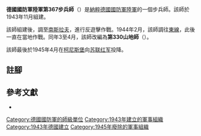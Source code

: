 {{infobox military unit
|unit_name = 德國國防軍陸軍第367步兵師<br/>德國國防軍陸軍第330山地師
|image =
|image_size =
|dates = 1943年11月至1945年4月
|country = {{flag|Nazi Germany}}
|branch = [[納粹德國陸軍|陸軍]]
|type = [[步兵|步兵]]
|role =
|size = [[师_(军队)|師]]
|command_structure =
|garrison =
|garrison_label =
|nickname =
|motto =
|colors =
|colors_label =
|march =
|mascot =
|battles =
}}

'''德國國防軍陸軍第367步兵師'''（{{lang-de|'''367. Infanterie-Division'''}}）是[[納粹德國|納粹德國]][[德國國防軍|國防軍]][[納粹德國陸軍|陸軍]]的一個步兵師。該師於1943年11月組建{{cfn|Mitcham|y=2007}}。

該師組建後，調至[[南斯拉夫|南斯拉夫]]，進行反遊擊作戰。1944年2月，該師調往[[苏德战争|東線]]，此後一直在當地作戰。同年3至4月，該師改編為'''第330山地師'''（{{lang-de|'''330. Gebirgs-Division'''}}）。

該師最後於1945年4月在[[柯尼斯堡|柯尼斯堡]]向[[苏联红军|苏联红军]]投降。

== 註腳 ==
{{reflist}}

== 參考文獻 ==
* {{Cite book|last=Mitcham|first=Samuel W.|title=German Order of Battle. Volume Two: 291st-999th Infantry Divisions, Named Infantry Divisions, and Special Divisions in WWII|publisher=Stackpole Books|year=2007|isbn=9780811734165|location=|author-link=Samuel W. Mitcham|ref={{sfnRef|Mitcham|y=2007}}}}

{{mil-stub}}
{{德國國防軍陸軍的步兵師}}
[[Category:德國國防軍的師級單位|Category:德國國防軍的師級單位]]
[[Category:1943年建立的軍事組織|Category:1943年建立的軍事組織]]
[[Category:1943年德國建立|Category:1943年德國建立]]
[[Category:1945年廢除的軍事組織|Category:1945年廢除的軍事組織]]